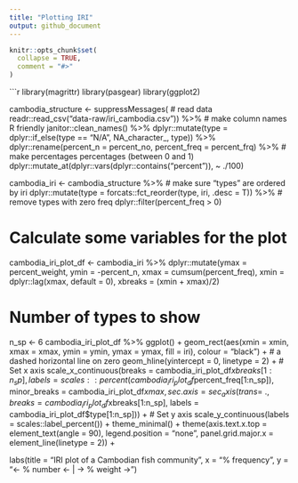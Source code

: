 ```yaml
---
title: "Plotting IRI"
output: github_document
---
```


```r
knitr::opts_chunk$set(
  collapse = TRUE,
  comment = "#>"
)
```

```r
library(magrittr)
library(pasgear)
library(ggplot2)

cambodia_structure <- suppressMessages(
  # read data
  readr::read_csv("data-raw/iri_cambodia.csv")) %>%
  # make column names R friendly
  janitor::clean_names() %>%
  dplyr::mutate(type = dplyr::if_else(type == "N/A", NA_character_, type)) %>%
  dplyr::rename(percent_n = percent_no, percent_freq = percent_frq) %>%
  # make percentages percentages (between 0 and 1)
  dplyr::mutate_at(dplyr::vars(dplyr::contains("percent")), ~ ./100)

cambodia_iri <- cambodia_structure %>%
  # make sure "types" are ordered by iri
  dplyr::mutate(type = forcats::fct_reorder(type, iri, .desc = T)) %>%
  # remove types with zero freq
  dplyr::filter(percent_freq > 0)

# Calculate some variables for the plot
cambodia_iri_plot_df <- cambodia_iri %>%
  dplyr::mutate(ymax = percent_weight, 
                ymin = -percent_n, 
                xmax = cumsum(percent_freq), 
                xmin = dplyr::lag(xmax, default = 0), 
                xbreaks = (xmin + xmax)/2)

# Number of types to show
n_sp <- 6
cambodia_iri_plot_df %>%
  ggplot() +
  geom_rect(aes(xmin = xmin, xmax = xmax, ymin = ymin, ymax = ymax, fill = iri), 
            colour = "black") +
  # a dashed horizontal line on zero
  geom_hline(yintercept = 0, linetype = 2) +
  # Set x axis
  scale_x_continuous(breaks = cambodia_iri_plot_df$xbreaks[1:n_sp], 
                     labels = scales::percent(cambodia_iri_plot_df$percent_freq[1:n_sp]), 
                     minor_breaks = cambodia_iri_plot_df$xmax, 
                     sec.axis = sec_axis(trans = ~., 
                                         breaks = cambodia_iri_plot_df$xbreaks[1:n_sp], 
                                         labels = cambodia_iri_plot_df$type[1:n_sp])) +
  # Set y axis
  scale_y_continuous(labels = scales::label_percent()) +
  theme_minimal() +
  theme(axis.text.x.top = element_text(angle = 90), 
        legend.position = "none", 
        panel.grid.major.x = element_line(linetype = 2)) +
  
  labs(title = "IRI plot of a Cambodian fish community",
       x = "% frequency", y = "← % number ← | → % weight →")

